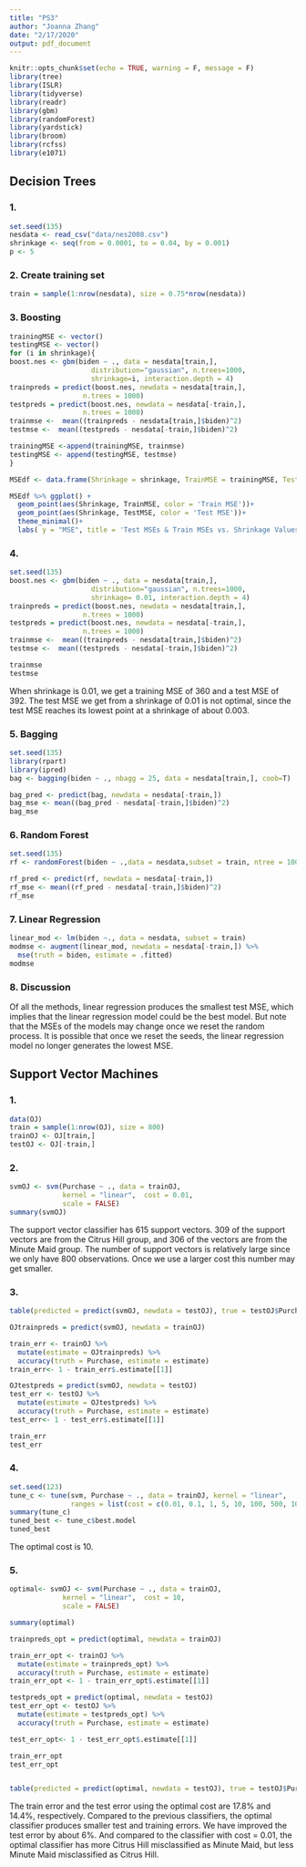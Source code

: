 ```yaml
---
title: "PS3"
author: "Joanna Zhang"
date: "2/17/2020"
output: pdf_document
---
```


```r
knitr::opts_chunk$set(echo = TRUE, warning = F, message = F)
library(tree)
library(ISLR)
library(tidyverse)
library(readr)
library(gbm)
library(randomForest)
library(yardstick)
library(broom)
library(rcfss)
library(e1071)
```
## Decision Trees
### 1.
```r
set.seed(135)
nesdata <- read_csv("data/nes2008.csv")
shrinkage <- seq(from = 0.0001, to = 0.04, by = 0.001)
p <- 5
```

### 2. Create training set
```r
train = sample(1:nrow(nesdata), size = 0.75*nrow(nesdata))
```

### 3. Boosting 
```r
trainingMSE <- vector()
testingMSE <- vector()
for (i in shrinkage){
boost.nes <- gbm(biden ~ ., data = nesdata[train,],
                    distribution="gaussian", n.trees=1000,
                    shrinkage=i, interaction.depth = 4)
trainpreds = predict(boost.nes, newdata = nesdata[train,],
                  n.trees = 1000)
testpreds = predict(boost.nes, newdata = nesdata[-train,],
                  n.trees = 1000)
trainmse <-  mean((trainpreds - nesdata[train,]$biden)^2)
testmse <-  mean((testpreds - nesdata[-train,]$biden)^2)

trainingMSE <-append(trainingMSE, trainmse)
testingMSE <- append(testingMSE, testmse)
}

MSEdf <- data.frame(Shrinkage = shrinkage, TrainMSE = trainingMSE, TestMSE = testingMSE)

MSEdf %>% ggplot() +
  geom_point(aes(Shrinkage, TrainMSE, color = 'Train MSE'))+
  geom_point(aes(Shrinkage, TestMSE, color = 'Test MSE'))+
  theme_minimal()+
  labs( y = "MSE", title = 'Test MSEs & Train MSEs vs. Shrinkage Values')

```

### 4.
```r
set.seed(135)
boost.nes <- gbm(biden ~ ., data = nesdata[train,],
                    distribution="gaussian", n.trees=1000,
                    shrinkage= 0.01, interaction.depth = 4)
trainpreds = predict(boost.nes, newdata = nesdata[train,],
                  n.trees = 1000)
testpreds = predict(boost.nes, newdata = nesdata[-train,],
                  n.trees = 1000)
trainmse <-  mean((trainpreds - nesdata[train,]$biden)^2)
testmse <-  mean((testpreds - nesdata[-train,]$biden)^2)

trainmse
testmse
```

When shrinkage is 0.01, we get a training MSE of 360 and a test MSE of 392. The test MSE we get from a shrinkage of 0.01 is not optimal, since the test MSE reaches its lowest point at a shrinkage of about 0.003. 


### 5. Bagging
```r
set.seed(135)
library(rpart)
library(ipred)
bag <- bagging(biden ~ ., nbagg = 25, data = nesdata[train,], coob=T)

bag_pred <- predict(bag, newdata = nesdata[-train,])
bag_mse <- mean((bag_pred - nesdata[-train,]$biden)^2)
bag_mse
```

### 6. Random Forest
```r
set.seed(135)
rf <- randomForest(biden ~ .,data = nesdata,subset = train, ntree = 1000)

rf_pred <- predict(rf, newdata = nesdata[-train,])
rf_mse <- mean((rf_pred - nesdata[-train,]$biden)^2)
rf_mse
```

### 7. Linear Regression
```r
linear_mod <- lm(biden ~., data = nesdata, subset = train)
modmse <- augment(linear_mod, newdata = nesdata[-train,]) %>% 
  mse(truth = biden, estimate = .fitted) 
modmse
```

### 8. Discussion

Of all the methods, linear regression produces the smallest test MSE, which implies that the linear regression model could be the best model. But note that the MSEs of the models may change once we reset the random process. It is possible that once we reset the seeds, the linear regression model no longer generates the lowest MSE.


## Support Vector Machines
### 1.
```r
data(OJ)
train = sample(1:nrow(OJ), size = 800)
trainOJ <- OJ[train,]
testOJ <- OJ[-train,]
```

### 2.
```r
svmOJ <- svm(Purchase ~ ., data = trainOJ, 
             kernel = "linear",  cost = 0.01, 
             scale = FALSE)
summary(svmOJ)
```

The support vector classifier has 615 support vectors. 309 of the support vectors are from the Citrus Hill group, and 306 of the vectors are from the Minute Maid group. The number of support vectors is relatively large since we only have 800 observations. Once we use a larger cost this number may get smaller.

### 3.
```r
table(predicted = predict(svmOJ, newdata = testOJ), true = testOJ$Purchase)

OJtrainpreds = predict(svmOJ, newdata = trainOJ)

train_err <- trainOJ %>% 
  mutate(estimate = OJtrainpreds) %>% 
  accuracy(truth = Purchase, estimate = estimate)
train_err<- 1 - train_err$.estimate[[1]]

OJtestpreds = predict(svmOJ, newdata = testOJ)
test_err <- testOJ %>% 
  mutate(estimate = OJtestpreds) %>% 
  accuracy(truth = Purchase, estimate = estimate)
test_err<- 1 - test_err$.estimate[[1]]

train_err
test_err
```

### 4.
```r
set.seed(123)
tune_c <- tune(svm, Purchase ~ ., data = trainOJ, kernel = "linear",
               ranges = list(cost = c(0.01, 0.1, 1, 5, 10, 100, 500, 1000)))
summary(tune_c)
tuned_best <- tune_c$best.model
tuned_best
```

The optimal cost is 10.

### 5.
```r
optimal<- svmOJ <- svm(Purchase ~ ., data = trainOJ, 
             kernel = "linear",  cost = 10, 
             scale = FALSE)

summary(optimal)

trainpreds_opt = predict(optimal, newdata = trainOJ)

train_err_opt <- trainOJ %>% 
  mutate(estimate = trainpreds_opt) %>% 
  accuracy(truth = Purchase, estimate = estimate)
train_err_opt <- 1 - train_err_opt$.estimate[[1]]

testpreds_opt = predict(optimal, newdata = testOJ)
test_err_opt <- testOJ %>% 
  mutate(estimate = testpreds_opt) %>% 
  accuracy(truth = Purchase, estimate = estimate)

test_err_opt<- 1 - test_err_opt$.estimate[[1]]

train_err_opt
test_err_opt


table(predicted = predict(optimal, newdata = testOJ), true = testOJ$Purchase)

```

The train error and the test error using the optimal cost are 17.8% and 14.4%, respectively. Compared to the previous classifiers, the optimal classifier produces smaller test and training errors. We have improved the test error by about 6%. And compared to the classifier with cost = 0.01, the optimal classifier has more Citrus Hill misclassified as Minute Maid, but less Minute Maid misclassified as Citrus Hill.
